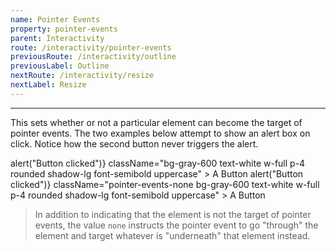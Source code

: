 ```yaml
---
name: Pointer Events
property: pointer-events
parent: Interactivity
route: /interactivity/pointer-events
previousRoute: /interactivity/outline
previousLabel: Outline
nextRoute: /interactivity/resize
nextLabel: Resize
---
```


<UtilityInfo pattern="pointer-events-{none|auto}" />

---

This sets whether or not a particular element can become the target of pointer events. The two examples below attempt to show an alert box on click. Notice how the second button never triggers the alert.

<Grid minWidth="250px">
  <InfoBox pattern="pointer-events-auto" caption="Default Button">
    <Box
      is="button"
      type="button"
      onClick={() => alert("Button clicked")}
      className="bg-gray-600 text-white w-full p-4 rounded shadow-lg font-semibold uppercase"
    >
      A Button
    </Box>
  </InfoBox>
  <InfoBox
    pattern="pointer-events-none"
    caption="Button (Ignoring pointer events)"
  >
    <Box
      is="button"
      type="button"
      onClick={() => alert("Button clicked")}
      className="pointer-events-none bg-gray-600 text-white w-full p-4 rounded shadow-lg font-semibold uppercase"
    >
      A Button
    </Box>
  </InfoBox>
</Grid>

> In addition to indicating that the element is not the target of pointer events, the value `none` instructs the pointer event to go "through" the element and target whatever is "underneath" that element instead.
